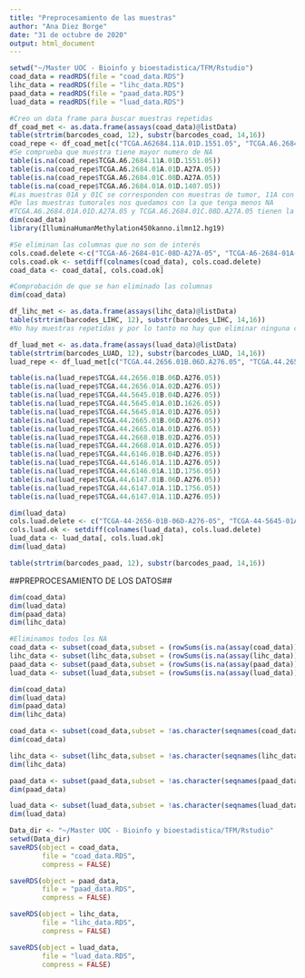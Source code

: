 ---
title: "Preprocesamiento de las muestras"
author: "Ana Diez Borge"
date: "31 de octubre de 2020"
output: html_document
---

```{r Cargamos datos}
setwd("~/Master UOC - Bioinfo y bioestadistica/TFM/Rstudio")
coad_data = readRDS(file = "coad_data.RDS")
lihc_data = readRDS(file = "lihc_data.RDS")
paad_data = readRDS(file = "paad_data.RDS")
luad_data = readRDS(file = "luad_data.RDS")
```

```{r seleccion muestras coad}
#Creo un data frame para buscar muestras repetidas
df_coad_met <- as.data.frame(assays(coad_data)@listData)
table(strtrim(barcodes_coad, 12), substr(barcodes_coad, 14,16))
coad_repe <- df_coad_met[c("TCGA.A62684.11A.01D.1551.05", "TCGA.A6.2684.01A.01D.A27A.05", "TCGA.A6.2684.01C.08D.A27A.05","TCGA.A6.2684.01A.01D.1407.05")]
#Se comprueba que muestra tiene mayor numero de NA
table(is.na(coad_repe$TCGA.A6.2684.11A.01D.1551.05))
table(is.na(coad_repe$TCGA.A6.2684.01A.01D.A27A.05))
table(is.na(coad_repe$TCGA.A6.2684.01C.08D.A27A.05))
table(is.na(coad_repe$TCGA.A6.2684.01A.01D.1407.05))
#Las muestras 01A y 01C se corresponden con muestras de tumor, 11A con muestra de tejido normal
#De las muestras tumorales nos quedamos con la que tenga menos NA
#TCGA.A6.2684.01A.01D.A27A.05 y TCGA.A6.2684.01C.08D.A27A.05 tienen la misma información, elijo la primera (TCGA.A6.2684.01A.01D.A27A.05), ya que la letra "A" y "c" indican el Orden de la muestra en una secuencia de muestras, siendo A el primer vial y C el tercero. Debido a que le resto de muestras son 01A y para evitar posibles efectos por lote, selecciono como muestra tumoral "TCGA.A6.2684.01A.01D.A27A.05"
dim(coad_data)
library(IlluminaHumanMethylation450kanno.ilmn12.hg19)

#Se eliminan las columnas que no son de interés
cols.coad.delete <-c("TCGA-A6-2684-01C-08D-A27A-05", "TCGA-A6-2684-01A-01D-1407-05")
cols.coad.ok <- setdiff(colnames(coad_data), cols.coad.delete)
coad_data <- coad_data[, cols.coad.ok]

#Comprobación de que se han eliminado las columnas
dim(coad_data)
```


```{r seleccion muestras lihc}
df_lihc_met <- as.data.frame(assays(lihc_data)@listData)
table(strtrim(barcodes_LIHC, 12), substr(barcodes_LIHC, 14,16))
#No hay muestras repetidas y por lo tanto no hay que eliminar ninguna columna
```

```{r seleccion muestras luad}
df_luad_met <- as.data.frame(assays(luad_data)@listData)
table(strtrim(barcodes_LUAD, 12), substr(barcodes_LUAD, 14,16))
luad_repe <- df_luad_met[c("TCGA.44.2656.01B.06D.A276.05", "TCGA.44.2656.01A.02D.A276.05", "TCGA.44.5645.01B.04D.A276.05","TCGA.44.5645.01A.01D.1626.05", "TCGA.44.5645.01A.01D.A276.05", "TCGA.44.2665.01B.06D.A276.05", "TCGA.44.2665.01A.01D.A276.05", "TCGA.44.2668.01B.02D.A276.05", "TCGA.44.2668.01A.01D.A276.05", "TCGA.44.6146.01B.04D.A276.05","TCGA.44.6146.01A.11D.A276.05", "TCGA.44.6146.01A.11D.1756.05", "TCGA.44.6147.01B.06D.A276.05", "TCGA.44.6147.01A.11D.1756.05", "TCGA.44.6147.01A.11D.A276.05")]

table(is.na(luad_repe$TCGA.44.2656.01B.06D.A276.05))
table(is.na(luad_repe$TCGA.44.2656.01A.02D.A276.05))
table(is.na(luad_repe$TCGA.44.5645.01B.04D.A276.05))
table(is.na(luad_repe$TCGA.44.5645.01A.01D.1626.05))
table(is.na(luad_repe$TCGA.44.5645.01A.01D.A276.05))
table(is.na(luad_repe$TCGA.44.2665.01B.06D.A276.05))
table(is.na(luad_repe$TCGA.44.2665.01A.01D.A276.05))
table(is.na(luad_repe$TCGA.44.2668.01B.02D.A276.05))
table(is.na(luad_repe$TCGA.44.2668.01A.01D.A276.05))
table(is.na(luad_repe$TCGA.44.6146.01B.04D.A276.05))
table(is.na(luad_repe$TCGA.44.6146.01A.11D.A276.05))
table(is.na(luad_repe$TCGA.44.6146.01A.11D.1756.05))
table(is.na(luad_repe$TCGA.44.6147.01B.06D.A276.05))
table(is.na(luad_repe$TCGA.44.6147.01A.11D.1756.05))
table(is.na(luad_repe$TCGA.44.6147.01A.11D.A276.05))

dim(luad_data)
cols.luad.delete <- c("TCGA-44-2656-01B-06D-A276-05", "TCGA-44-5645-01A-01D-1626-05", "TCGA-44-5645-01B-04D-A276-05","TCGA-44-2665-01B-06D-A276-05", "TCGA-44-2668-01B-02D-A276-05", "TCGA-44-6146-01B-04D-A276-05", "TCGA-44-6146-01A-11D-1756-05", "TCGA-44-6147-01B-06D-A276-05", "TCGA-44-6147-01A-11D-A276-05")
cols.luad.ok <- setdiff(colnames(luad_data), cols.luad.delete)
luad_data <- luad_data[, cols.luad.ok]
dim(luad_data)
```

```{r muestras duplicadas paad}
table(strtrim(barcodes_paad, 12), substr(barcodes_paad, 14,16))
```
##PREPROCESAMIENTO DE LOS DATOS##
```{r}
dim(coad_data)
dim(luad_data)
dim(paad_data)
dim(lihc_data)
```

```{r}
#Eliminamos todos los NA
coad_data <- subset(coad_data,subset = (rowSums(is.na(assay(coad_data))) == 0))
lihc_data <- subset(lihc_data,subset = (rowSums(is.na(assay(lihc_data))) == 0))
paad_data <- subset(paad_data,subset = (rowSums(is.na(assay(paad_data))) == 0))
luad_data <- subset(luad_data,subset = (rowSums(is.na(assay(luad_data))) == 0))

dim(coad_data)
dim(luad_data)
dim(paad_data)
dim(lihc_data)
```

```{r Se eliminan los datos pertenecientes a los cromosomas sexuales}
coad_data <- subset(coad_data,subset = !as.character(seqnames(coad_data)) %in% c("chrNA","chrX","chrY"))
dim(coad_data)

lihc_data <- subset(lihc_data,subset = !as.character(seqnames(lihc_data)) %in% c("chrNA","chrX","chrY"))
dim(lihc_data)

paad_data <- subset(paad_data,subset = !as.character(seqnames(paad_data)) %in% c("chrNA","chrX","chrY"))
dim(paad_data)

luad_data <- subset(luad_data,subset = !as.character(seqnames(luad_data)) %in% c("chrNA","chrX","chrY"))
dim(luad_data)
```
```{r Guardamos los datos actualizados sin las muestras repetidas}
Data_dir <- "~/Master UOC - Bioinfo y bioestadistica/TFM/Rstudio"
setwd(Data_dir)
saveRDS(object = coad_data,
        file = "coad_data.RDS",
        compress = FALSE)

saveRDS(object = paad_data,
        file = "paad_data.RDS",
        compress = FALSE)

saveRDS(object = lihc_data,
        file = "lihc_data.RDS",
        compress = FALSE)

saveRDS(object = luad_data,
        file = "luad_data.RDS",
        compress = FALSE)

```




